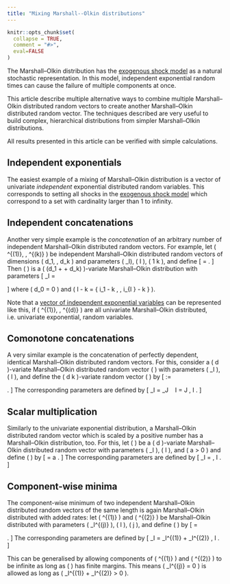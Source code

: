 ```yaml
---
title: "Mixing Marshall--Olkin distributions"
---
```


```r
knitr::opts_chunk$set(
  collapse = TRUE,
  comment = "#>",
  eval=FALSE
)
```

The Marshall--Olkin distribution has the [exogenous shock model](The-Marshall-Olkin-distribution.html#the-exogenous-shock-model) as a natural stochastic representation.
In this model, independent exponential random times can cause the failure of multiple components at once.

This article describe multiple alternative ways to combine multiple Marshall--Olkin distributed random vectors to create another Marshall--Olkin distributed random vector.
The techniques described are very useful to build complex, hierarchical distributions from simpler Marshall--Olkin distributions.

All results presented in this article can be verified with simple calculations.


## Independent exponentials

The easiest example of a mixing of Marshall--Olkin distribution is a vector of univariate *independent* exponential distributed random variables.
This corresponds to setting all shocks in the [exogenous shock model](The-Marshall-Olkin-distribution.html#the-exogenous-shock-model) which correspond to a set with cardinality larger than 1 to infinity.


## Independent concatenations

Another very simple example is the *concatenation* of an arbitrary number of independent Marshall--Olkin distributed random vectors.
For example, let \( \boldsymbol{\tau}^{(1)}, \ldots, \boldsymbol{\tau}^{(k)} \) be independent Marshall--Olkin distributed random vectors of dimensions \( d_1, \ldots, d_k \) and parameters \( \lambda_I\), \( \emptyset \neq I \subseteq {\{1, \ldots, d_j\}} \), \( 1 \leq \cdots \leq k \),
and define
\[
  \boldsymbol{\tau}
    = \begin{pmatrix}
        \tau_{1}^{(1)} & \cdots & \tau_{d_1}^{(1)} & \cdots & \tau_{1}^{(k)} & \cdots & \tau_{d_k}^{(k)}
      \end{pmatrix} .
\]
Then \( \boldsymbol{\tau} \) is a \( (d_1 + \cdots + d_k) \)-variate Marshall--Olkin distribution with parameters
\[
  \lambda_I
    = \begin{cases}
        \lambda_{I - \sum_{l=1}^{j-1} d_l }^{(l)} & \emptyset\neq I \subseteq {\{ d_{l-1} + 1, \ldots, d_l \}} , \\
        0 & \text{else} ,
      \end{cases}
\]
where \( d_0 = 0 \) and \( I - k = \{ i_1 - k , \ldots , i_{\lvert I \rvert} - k \} \).

Note that a [vector of independent exponential variables](#Independent-exponentials) can be represented like this, if \( \tau^{(1)}, \ldots, \tau^{(d)} \) are all univariate Marshall--Olkin distributed, i.e. univariate exponential, random variables.


## Comonotone concatenations

A very similar example is the concatenation of perfectly dependent, identical Marshall--Olkin distributed random vectors.
For this, consider a \( d \)-variate Marshall--Olkin distributed random vector \( \tilde{\boldsymbol{\tau}} \) with parameters \( \tilde{\lambda}_I \), \( \emptyset \neq I \subseteq {\{1, \ldots, d\}} \), and define the \( d k \)-variate random vector \( \boldsymbol{\tau} \) by
\[
  \boldsymbol{\tau}
    := \begin{pmatrix}
      \tilde{\tau}_1 & \cdots & \tilde{\tau}_d & \cdots & \tilde{\tau_1} & \cdots & \tilde{\tau}_d
    \end{pmatrix} .
\]
The corresponding parameters are defined by
\[
  \lambda_I
    = \tilde{\lambda}_J \ \text{for} \ I \cap {\{ 1 , \ldots, d \}} = J , \quad \emptyset \neq I \subseteq {\{ 1, \ldots, dk \}} .
\]


## Scalar multiplication

Similarly to the univariate exponential distribution, a Marshall--Olkin distributed random vector which is scaled by a positive number has a Marshall--Olkin distribution, too.
For this, let \( \tilde{\boldsymbol{\tau}} \) be a \( d \)-variate Marshall--Olkin distributed random vector with parameters \( \tilde{\lambda}_I \), \( \emptyset \neq I \subseteq {\{1, \ldots, d\}} \), and \( a > 0 \) and define \( \boldsymbol{\tau} \) by
\[
  \boldsymbol{\tau}
    = a \cdot \tilde{\boldsymbol{\tau}} .
\]
The corresponding parameters are defined by
\[
  \lambda_I
    = \frac{\tilde{\lambda}_I}{a} , \quad \emptyset \neq I \subseteq {\{ 1 , \ldots , d \}} .
\]


## Component-wise minima

The component-wise minimum of two independent Marshall--Olkin distributed random vectors of the same length is again Marshall--Olkin distributed with added rates:
let \( \tilde{\boldsymbol{\tau}}^{(1)} \) and \( \tilde{\boldsymbol{\tau}}^{(2)} \) be Marshall--Olkin distributed with parameters \( \tilde{\lambda}_I^{(j)} \), \( \emptyset \neq I \subseteq {\{ 1, \ldots, d\}} \), \( j \in {\{ 1 , 2 \}} \), and define \( \boldsymbol{\tau} \) by
\[
  \boldsymbol{\tau}
    = \begin{pmatrix}
      \min{\{ \tilde{\tau}_1^{(1)} , \tilde{\tau}_1^{(2)} \}} & \cdots & \min{\{ \tilde{\tau}_d^{(1)} , \tilde{\tau}_d^{(2)} \}}
    \end{pmatrix} .
\]
The corresponding parameters are defined by
\[
  \lambda_I
    = \tilde{\lambda}_I^{(1)} + \tilde{\lambda}_I^{(2)} , \quad \emptyset \neq I \subseteq {\{ 1, \ldots, d\}} .
\]

This can be generalised by allowing components of \( \tilde{\boldsymbol{\tau}}^{(1)} \) and \( \tilde{\boldsymbol{\tau}}^{(2)} \) to be infinite as long as \( \boldsymbol{\tau} \) has finite margins.
This means \( \tilde{\lambda}_I^{(j)} = 0 \) is allowed as long as \( \tilde{\lambda}_I^{(1)} + \tilde{\lambda}_I^{(2)} > 0 \).

